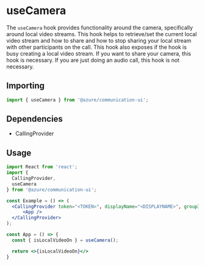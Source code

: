 
<Meta title="Hooks/Calling/useCamera" />

# useCamera

The `useCamera` hook provides functionality around the camera, specifically around local video streams.
This hook helps to retrieve/set the current local video stream and how to share and how to stop sharing your local stream
with other participants on the call. This hook also exposes if the hook is busy creating a local video stream. If you want
to share your camera, this hook is necessary. If you are just doing an audio call, this hook is not necessary.

## Importing

```javascript
import { useCamera } from '@azure/communication-ui';
```

## Dependencies

- CallingProvider

## Usage

```jsx
import React from 'react';
import {
  CallingProvider,
  useCamera
} from '@azure/communication-ui';

const Example = () => (
  <CallingProvider token="<TOKEN>", displayName="<DISPLAYNAME>", groupId="<GROUPID>">
      <App />
  </CallingProvider>
);

const App = () => {
  const { isLocalVideoOn } = useCamera();

  return <>{isLocalVideoOn}</>
}
```
